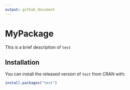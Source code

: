 ```yaml
---
output: github_document
---
```


# MyPackage

This is a brief description of `test`

## Installation

You can install the released version of `test` from CRAN with:

```r
install.packages("test")
```
